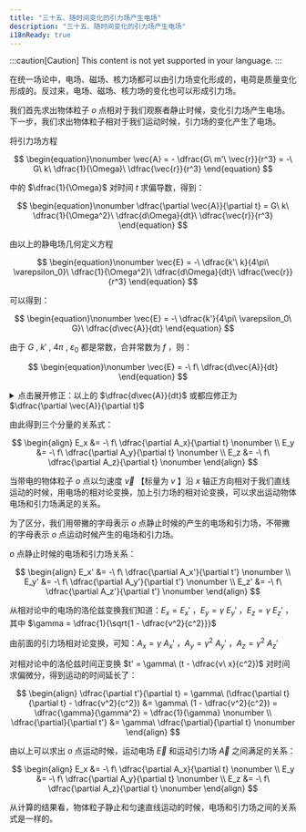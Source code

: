 ```yaml
---
title: "三十五、随时间变化的引力场产生电场"
description: "三十五、随时间变化的引力场产生电场"
i18nReady: true
---
```


:::caution[Caution]
This content is not yet supported in your language.
:::



在统一场论中，电场、磁场、核力场都可以由引力场变化形成的，电荷是质量变化形成的。反过来，电场、磁场、核力场的变化也可以形成引力场。

我们首先求出物体粒子 $o$ 点相对于我们观察者静止时候，变化引力场产生电场。下一步，我们求出物体粒子相对于我们运动时候，引力场的变化产生了电场。

将引力场方程

$$
\begin{equation}\nonumber
\vec{A} = - \dfrac{G\ m'\ \vec{r}}{r^3} = -\ G\ k\ \dfrac{1}{\Omega}\ \dfrac{\vec{r}}{r^3}
\end{equation}
$$

中的 $\dfrac{1}{\Omega}$ 对时间 $t$ 求偏导数，得到：

$$
\begin{equation}\nonumber
\dfrac{\partial \vec{A}}{\partial t} = G\ k\ \dfrac{1}{\Omega^2}\ \dfrac{d\Omega}{dt}\ \dfrac{\vec{r}}{r^3}
\end{equation}
$$

由以上的静电场几何定义方程

$$
\begin{equation}\nonumber
\vec{E} = -\ \dfrac{k'\ k}{4\pi\ \varepsilon_0}\ \dfrac{1}{\Omega^2}\ \dfrac{d\Omega}{dt}\ \dfrac{\vec{r}}{r^3}
\end{equation}
$$

可以得到：

$$
\begin{equation}\nonumber
\vec{E} = -\ \dfrac{k'}{4\pi\ \varepsilon_0\ G}\ \dfrac{d\vec{A}}{dt}
\end{equation}
$$

由于 $G$ , $k'$ , $4\pi$ , $\varepsilon_0$ 都是常数，合并常数为 $f$ ，则：

$$
\begin{equation}\nonumber
\vec{E} = -\ f\ \dfrac{d\vec{A}}{dt}
\end{equation}
$$

<details>
  <summary class="custom-summary">点击展开修正：以上的 $\dfrac{d\vec{A}}{dt}$ 或都应修正为 $\dfrac{\partial \vec{A}}{\partial t}$</summary>
  <Aside type="danger" title="修正">
    以上的 $\dfrac{d\vec{A}}{dt}$ 或都应修正为 $\dfrac{\partial \vec{A}}{\partial t}$

    <div style="text-align: right;">
      _由 **<a href="mailto:bzsgbq@163.com" target="_blank" rel="noopener noreferrer">RainDream</a>** 添加_
    </div>
  </Aside>
</details>

由此得到三个分量的关系式：

$$
\begin{align}
E_x &= -\ f\ \dfrac{\partial A_x}{\partial t} \nonumber \\
E_y &= -\ f\ \dfrac{\partial A_y}{\partial t} \nonumber \\
E_z &= -\ f\ \dfrac{\partial A_z}{\partial t} \nonumber
\end{align}
$$

当带电的物体粒子 $o$ 点以匀速度 $\vec{v}$ 【标量为 $v$ 】沿 $x$ 轴正方向相对于我们直线运动的时候，用电场的相对论变换，加上引力场的相对论变换，可以求出运动物体电场和引力场满足的关系。

为了区分，我们用带撇的字母表示 $o$ 点静止时候的产生的电场和引力场，不带撇的字母表示 $o$ 点运动时候产生的电场和引力场。

$o$ 点静止时候的电场和引力场关系：

$$
\begin{align}
E_x' &= -\ f\ \dfrac{\partial A_x'}{\partial t'} \nonumber \\
E_y' &= -\ f\ \dfrac{\partial A_y'}{\partial t'} \nonumber \\
E_z' &= -\ f\ \dfrac{\partial A_z'}{\partial t'} \nonumber
\end{align}
$$

从相对论中的电场的洛伦兹变换我们知道：$E_x = E_x'$ ，$E_y = \gamma\ E_y'$ ，$E_z = \gamma\ E_z'$ ，其中 $\gamma = \dfrac{1}{\sqrt{1 - \dfrac{v^2}{c^2}}}$ 

由前面的引力场相对论变换，可知：$A_x = \gamma\ A_x'$ ，$A_y = \gamma^2\ A_y'$ ，$A_z = \gamma^2\ A_z'$ 

对相对论中的洛伦兹时间正变换 $t' = \gamma\ (t - \dfrac{v\ x}{c^2})$ 对时间求偏微分，得到运动的时间延长了：

$$
\begin{align}
\dfrac{\partial t'}{\partial t} = \gamma\ (\dfrac{\partial t}{\partial t} - \dfrac{v^2}{c^2}) &= \gamma\ (1 - \dfrac{v^2}{c^2}) = \dfrac{\gamma}{\gamma^2} = \dfrac{1}{\gamma} \nonumber \\
\dfrac{\partial}{\partial t'} &= \gamma\ \dfrac{\partial}{\partial t} \nonumber
\end{align}
$$

由以上可以求出 $o$ 点运动时候，运动电场 $\vec{E}$ 和运动引力场 $\vec{A}$ 之间满足的关系：

$$
\begin{align}
E_x &= -\ f\ \dfrac{\partial A_x}{\partial t} \nonumber \\
E_y &= -\ f\ \dfrac{\partial A_y}{\partial t} \nonumber \\
E_z &= -\ f\ \dfrac{\partial A_z}{\partial t} \nonumber
\end{align}
$$

从计算的结果看，物体粒子静止和匀速直线运动的时候，电场和引力场之间的关系式是一样的。
